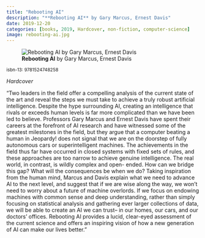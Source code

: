 ```yaml
---
title: "Rebooting AI"
description: "**Rebooting AI** by Gary Marcus, Ernest Davis"
date: 2019-12-20
categories: [books, 2019, Hardcover, non-fiction, computer-science]
image: rebooting-ai.jpg
---
```

![**Rebooting AI** by Gary Marcus, Ernest Davis](rebooting-ai.jpg){fig-align="left"}

<sup>isbn-13: 9781524748258</sup>

*Hardcover*

"Two leaders in the field offer a compelling analysis of the current state
of the art and reveal the steps we must take to achieve a truly robust
artificial intelligence. Despite the hype surrounding AI, creating an
intelligence that rivals or exceeds human levels is far more complicated
than we have been led to believe. Professors Gary Marcus and Ernest Davis
have spent their careers at the forefront of AI research and have witnessed
some of the greatest milestones in the field, but they argue that a
computer beating a human in Jeopardy! does not signal that we are on the
doorstep of fully autonomous cars or superintelligent machines. The
achievements in the field thus far have occurred in closed systems with
fixed sets of rules, and these approaches are too narrow to achieve genuine
intelligence. The real world, in contrast, is wildly complex and open-
ended. How can we bridge this gap? What will the consequences be when we
do? Taking inspiration from the human mind, Marcus and Davis explain what
we need to advance AI to the next level, and suggest that if we are wise
along the way, we won't need to worry about a future of machine overlords.
If we focus on endowing machines with common sense and deep understanding,
rather than simply focusing on statistical analysis and gathering ever
larger collections of data, we will be able to create an AI we can trust--
in our homes, our cars, and our doctors' offices. Rebooting AI provides a
lucid, clear-eyed assessment of the current science and offers an inspiring
vision of how a new generation of AI can make our lives better."